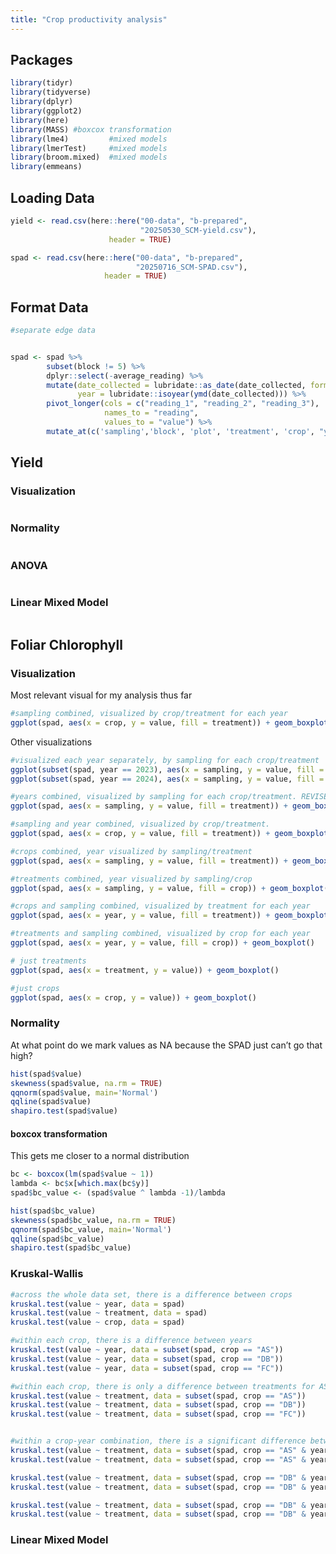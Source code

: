 ```yaml
---
title: "Crop productivity analysis"
---
```


## Packages

```r
library(tidyr)
library(tidyverse)
library(dplyr)
library(ggplot2)
library(here)
library(MASS) #boxcox transformation
library(lme4)         #mixed models
library(lmerTest)     #mixed models
library(broom.mixed)  #mixed models
library(emmeans)
```

## Loading Data

```r
yield <- read.csv(here::here("00-data", "b-prepared", 
                             "20250530_SCM-yield.csv"), 
                      header = TRUE)

spad <- read.csv(here::here("00-data", "b-prepared", 
                            "20250716_SCM-SPAD.csv"), 
                     header = TRUE)

```

## Format Data

```r
#separate edge data


spad <- spad %>%
        subset(block != 5) %>% 
        dplyr::select(-average_reading) %>%
        mutate(date_collected = lubridate::as_date(date_collected, format = "%m/%d/%Y"),
               year = lubridate::isoyear(ymd(date_collected))) %>%
        pivot_longer(cols = c("reading_1", "reading_2", "reading_3"),
                     names_to = "reading",
                     values_to = "value") %>%
        mutate_at(c('sampling','block', 'plot', 'treatment', 'crop', "year"), as.factor)
```

## Yield

### Visualization

```r


```

### Normality

```r

```

### ANOVA

```r

```

### Linear Mixed Model

```r

```

## Foliar Chlorophyll

### Visualization

Most relevant visual for my analysis thus far
```r

#sampling combined, visualized by crop/treatment for each year
ggplot(spad, aes(x = crop, y = value, fill = treatment)) + geom_boxplot() + facet_wrap(~year)

```


Other visualizations
```r

#visualized each year separately, by sampling for each crop/treatment
ggplot(subset(spad, year == 2023), aes(x = sampling, y = value, fill = treatment)) + geom_boxplot() + facet_wrap(~crop)
ggplot(subset(spad, year == 2024), aes(x = sampling, y = value, fill = treatment)) + geom_boxplot() + facet_wrap(~crop)

#years combined, visualized by sampling for each crop/treatment. REVISE THIS LATER, since there are a different number of sampling dates in each year
ggplot(spad, aes(x = sampling, y = value, fill = treatment)) + geom_boxplot() + facet_wrap(~crop)

#sampling and year combined, visualized by crop/treatment. 
ggplot(spad, aes(x = crop, y = value, fill = treatment)) + geom_boxplot()

#crops combined, year visualized by sampling/treatment
ggplot(spad, aes(x = sampling, y = value, fill = treatment)) + geom_boxplot() + facet_wrap(~year)

#treatments combined, year visualized by sampling/crop
ggplot(spad, aes(x = sampling, y = value, fill = crop)) + geom_boxplot() + facet_wrap(~year)

#crops and sampling combined, visualized by treatment for each year
ggplot(spad, aes(x = year, y = value, fill = treatment)) + geom_boxplot()

#treatments and sampling combined, visualized by crop for each year
ggplot(spad, aes(x = year, y = value, fill = crop)) + geom_boxplot()

# just treatments
ggplot(spad, aes(x = treatment, y = value)) + geom_boxplot()

#just crops
ggplot(spad, aes(x = crop, y = value)) + geom_boxplot()
```

### Normality
At what point do we mark values as NA because the SPAD just can't go that high?

```r
hist(spad$value)
skewness(spad$value, na.rm = TRUE)
qqnorm(spad$value, main='Normal')
qqline(spad$value)
shapiro.test(spad$value)
```

#### boxcox transformation
This gets me closer to a normal distribution
```r
bc <- boxcox(lm(spad$value ~ 1))
lambda <- bc$x[which.max(bc$y)]
spad$bc_value <- (spad$value ^ lambda -1)/lambda

hist(spad$bc_value)
skewness(spad$bc_value, na.rm = TRUE)
qqnorm(spad$bc_value, main='Normal')
qqline(spad$bc_value)
shapiro.test(spad$bc_value)

```

### Kruskal-Wallis

```r
#across the whole data set, there is a difference between crops
kruskal.test(value ~ year, data = spad)
kruskal.test(value ~ treatment, data = spad)
kruskal.test(value ~ crop, data = spad)

#within each crop, there is a difference between years
kruskal.test(value ~ year, data = subset(spad, crop == "AS"))
kruskal.test(value ~ year, data = subset(spad, crop == "DB"))
kruskal.test(value ~ year, data = subset(spad, crop == "FC"))

#within each crop, there is only a difference between treatments for AS
kruskal.test(value ~ treatment, data = subset(spad, crop == "AS"))
kruskal.test(value ~ treatment, data = subset(spad, crop == "DB"))
kruskal.test(value ~ treatment, data = subset(spad, crop == "FC"))


#within a crop-year combination, there is a significant difference between treatments for AS in 2023, between DB in 2024, and between FC in 2024
kruskal.test(value ~ treatment, data = subset(spad, crop == "AS" & year == "2023"))
kruskal.test(value ~ treatment, data = subset(spad, crop == "AS" & year == "2024"))

kruskal.test(value ~ treatment, data = subset(spad, crop == "DB" & year == "2023"))
kruskal.test(value ~ treatment, data = subset(spad, crop == "DB" & year == "2024"))

kruskal.test(value ~ treatment, data = subset(spad, crop == "DB" & year == "2023"))
kruskal.test(value ~ treatment, data = subset(spad, crop == "DB" & year == "2024"))

```

### Linear Mixed Model

```r

```
